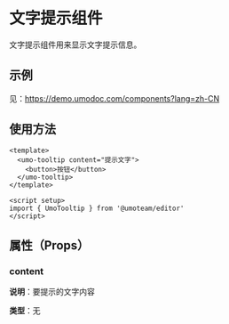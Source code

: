# 文字提示组件

文字提示组件用来显示文字提示信息。

## 示例

见：https://demo.umodoc.com/components?lang=zh-CN

## 使用方法

```vue
<template>
  <umo-tooltip content="提示文字">
    <button>按钮</button>
  </umo-tooltip>
</template>

<script setup>
import { UmoTooltip } from '@umoteam/editor'
</script>
```


## 属性（Props）

### content

**说明**：要提示的文字内容

**类型**：无